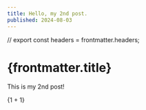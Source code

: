 ```yaml
---
title: Hello, my 2nd post.
published: 2024-08-03
---
```


// export const headers = frontmatter.headers;

# {frontmatter.title}

This is my 2nd post!

{1 + 1}
